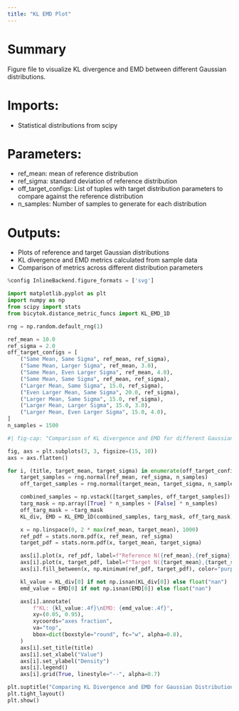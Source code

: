 ```yaml
---
title: "KL EMD Plot"
---
```


# Summary
Figure file to visualize KL divergence and EMD between different Gaussian distributions.

# Imports:
- Statistical distributions from scipy

# Parameters:
- ref_mean: mean of reference distribution
- ref_sigma: standard deviation of reference distribution
- off_target_configs: List of tuples with target distribution parameters to compare against the reference distribution
- n_samples: Number of samples to generate for each distribution

# Outputs:
- Plots of reference and target Gaussian distributions
- KL divergence and EMD metrics calculated from sample data
- Comparison of metrics across different distribution parameters

```python
%config InlineBackend.figure_formats = ['svg']

import matplotlib.pyplot as plt
import numpy as np
from scipy import stats
from bicytok.distance_metric_funcs import KL_EMD_1D

rng = np.random.default_rng(1)

ref_mean = 10.0
ref_sigma = 2.0
off_target_configs = [
    ("Same Mean, Same Sigma", ref_mean, ref_sigma),
    ("Same Mean, Larger Sigma", ref_mean, 3.0),
    ("Same Mean, Even Larger Sigma", ref_mean, 4.0),
    ("Same Mean, Same Sigma", ref_mean, ref_sigma),
    ("Larger Mean, Same Sigma", 15.0, ref_sigma),
    ("Even Larger Mean, Same Sigma", 20.0, ref_sigma),
    ("Larger Mean, Same Sigma", 15.0, ref_sigma),
    ("Larger Mean, Larger Sigma", 15.0, 3.0),
    ("Larger Mean, Even Larger Sigma", 15.0, 4.0),
]
n_samples = 1500
```

```python
#| fig-cap: "Comparison of KL divergence and EMD for different Gaussian distributions"

fig, axs = plt.subplots(3, 3, figsize=(15, 10))
axs = axs.flatten()

for i, (title, target_mean, target_sigma) in enumerate(off_target_configs):
    target_samples = rng.normal(ref_mean, ref_sigma, n_samples)
    off_target_samples = rng.normal(target_mean, target_sigma, n_samples)

    combined_samples = np.vstack([target_samples, off_target_samples]).reshape(-1, 1)
    targ_mask = np.array([True] * n_samples + [False] * n_samples)
    off_targ_mask = ~targ_mask
    KL_div, EMD = KL_EMD_1D(combined_samples, targ_mask, off_targ_mask)

    x = np.linspace(0, 2 * max(ref_mean, target_mean), 1000)
    ref_pdf = stats.norm.pdf(x, ref_mean, ref_sigma)
    target_pdf = stats.norm.pdf(x, target_mean, target_sigma)

    axs[i].plot(x, ref_pdf, label=f"Reference N({ref_mean},{ref_sigma})", color="blue", linewidth=2)
    axs[i].plot(x, target_pdf, label=f"Target N({target_mean},{target_sigma})", color="red", linewidth=2)
    axs[i].fill_between(x, np.minimum(ref_pdf, target_pdf), color="purple", alpha=0.3, label="Overlapping Area")

    kl_value = KL_div[0] if not np.isnan(KL_div[0]) else float("nan")
    emd_value = EMD[0] if not np.isnan(EMD[0]) else float("nan")

    axs[i].annotate(
        f"KL: {kl_value:.4f}\nEMD: {emd_value:.4f}",
        xy=(0.05, 0.95),
        xycoords="axes fraction",
        va="top",
        bbox=dict(boxstyle="round", fc="w", alpha=0.8),
    )
    axs[i].set_title(title)
    axs[i].set_xlabel("Value")
    axs[i].set_ylabel("Density")
    axs[i].legend()
    axs[i].grid(True, linestyle="--", alpha=0.7)

plt.suptitle("Comparing KL Divergence and EMD for Gaussian Distributions", fontsize=16)
plt.tight_layout()
plt.show()
```
